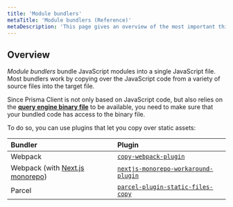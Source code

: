 ```yaml
---
title: 'Module bundlers'
metaTitle: 'Module bundlers (Reference)'
metaDescription: 'This page gives an overview of the most important things to be aware of when using a module bundler to bundle an application that uses Prisma Client.'
---
```


## Overview

_Module bundlers_ bundle JavaScript modules into a single JavaScript file. Most bundlers work by copying over the JavaScript code from a variety of source files into the target file.

Since Prisma Client is not only based on JavaScript code, but also relies on the [**query engine binary file**](/orm/more/under-the-hood/engines#the-query-engine-file) to be available, you need to make sure that your bundled code has access to the binary file.

To do so, you can use plugins that let you copy over static assets:

| Bundler                                                                                                           | Plugin                                                                                                         |
| :---------------------------------------------------------------------------------------------------------------- | :------------------------------------------------------------------------------------------------------------- |
| Webpack                                                                                                           | [`copy-webpack-plugin`](https://github.com/webpack-contrib/copy-webpack-plugin#copy-webpack-plugin)            |
| Webpack (with [Next.js monorepo](/orm/more/help-and-troubleshooting/nextjs-help#setting-up-prisma-orm-in-a-monorepo)) | [`nextjs-monorepo-workaround-plugin`](https://www.npmjs.com/package/@prisma/nextjs-monorepo-workaround-plugin) |
| Parcel                                                                                                            | [`parcel-plugin-static-files-copy`](https://github.com/elwin013/parcel-plugin-static-files-copy#readme)        |
